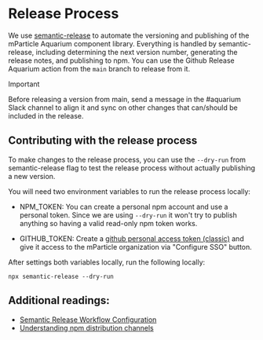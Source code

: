 # Release Process

We use [semantic-release](https://github.com/semantic-release/semantic-release) to automate the versioning and publishing 
of the mParticle Aquarium component library. Everything is handled by semantic-release, including determining the next version number, 
generating the release notes, and publishing to npm. You can use the Github Release Aquarium action from the `main` branch to release from it.

> [!IMPORTANT]  
> Before releasing a version from main, send a message in the #aquarium Slack channel to align it and sync on other changes that can/should be included in the release.

## Contributing with the release process

To make changes to the release process, you can use the `--dry-run` from semantic-release flag to test the release
process without actually publishing a new version.

You will need two environment variables to run the release process locally:

- NPM_TOKEN: You can create a personal npm account and use a personal token.
Since we are using `--dry-run` it won't try to publish anything so having a valid read-only npm token works.

- GITHUB_TOKEN: Create a [github personal access token (classic)](https://github.com/settings/tokens)
and give it access to the mParticle organization via "Configure SSO" button.

After settings both variables locally, run the following locally:

```
npx semantic-release --dry-run
```

## Additional readings:

- [Semantic Release Workflow Configuration](https://github.com/semantic-release/semantic-release/blob/master/docs/usage/workflow-configuration.md#workflow-configuration)
- [Understanding npm distribution channels](https://docs.npmjs.com/cli/v8/commands/npm-dist-tag#purpose)